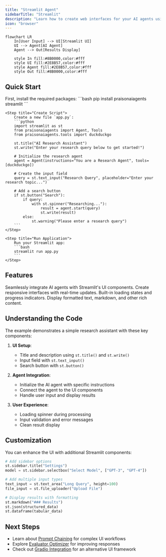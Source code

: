 ```yaml
---
title: "Streamlit Agent"
sidebarTitle: "Streamlit"
description: "Learn how to create web interfaces for your AI agents using Streamlit"
icon: "browser"
---
```


```mermaid
flowchart LR
    In[User Input] --> UI[Streamlit UI]
    UI --> Agent[AI Agent]
    Agent --> Out[Results Display]
    
    style In fill:#8B0000,color:#fff
    style UI fill:#2E8B57,color:#fff
    style Agent fill:#2E8B57,color:#fff
    style Out fill:#8B0000,color:#fff
```

## Quick Start

<Steps>
    <Step title="Install Dependencies">
        First, install the required packages:
        ```bash
        pip install praisonaiagents streamlit
        ```
    </Step>

    <Step title="Create Script">
        Create a new file `app.py`:
        ```python
        import streamlit as st
        from praisonaiagents import Agent, Tools
        from praisonaiagents.tools import duckduckgo

        st.title("AI Research Assistant")
        st.write("Enter your research query below to get started!")

        # Initialize the research agent
        agent = Agent(instructions="You are a Research Agent", tools=[duckduckgo])

        # Create the input field
        query = st.text_input("Research Query", placeholder="Enter your research topic...")

        # Add a search button
        if st.button("Search"):
            if query:
                with st.spinner("Researching..."):
                    result = agent.start(query)
                    st.write(result)
            else:
                st.warning("Please enter a research query")
        ```
    </Step>

    <Step title="Run Application">
        Run your Streamlit app:
        ```bash
        streamlit run app.py
        ```
    </Step>
</Steps>

## Features

<CardGroup cols={2}>
  <Card title="Easy Integration" icon="puzzle-piece">
    Seamlessly integrate AI agents with Streamlit's UI components.
  </Card>
  <Card title="Interactive UI" icon="hand-pointer">
    Create responsive interfaces with real-time updates.
  </Card>
  <Card title="Progress Indicators" icon="spinner">
    Built-in loading states and progress indicators.
  </Card>
  <Card title="Rich Output" icon="text-size">
    Display formatted text, markdown, and other rich content.
  </Card>
</CardGroup>

## Understanding the Code

The example demonstrates a simple research assistant with these key components:

1. **UI Setup**:
   - Title and description using `st.title()` and `st.write()`
   - Input field with `st.text_input()`
   - Search button with `st.button()`

2. **Agent Integration**:
   - Initialize the AI agent with specific instructions
   - Connect the agent to the UI components
   - Handle user input and display results

3. **User Experience**:
   - Loading spinner during processing
   - Input validation and error messages
   - Clean result display

## Customization

You can enhance the UI with additional Streamlit components:

```python
# Add sidebar options
st.sidebar.title("Settings")
model = st.sidebar.selectbox("Select Model", ["GPT-3", "GPT-4"])

# Add multiple input types
text_input = st.text_area("Long Query", height=100)
file_input = st.file_uploader("Upload File")

# Display results with formatting
st.markdown("### Results")
st.json(structured_data)
st.dataframe(tabular_data)
```

## Next Steps

- Learn about [Prompt Chaining](/features/promptchaining) for complex UI workflows
- Explore [Evaluator Optimizer](/features/evaluator-optimiser) for improving responses
- Check out [Gradio Integration](/ui/gradio) for an alternative UI framework